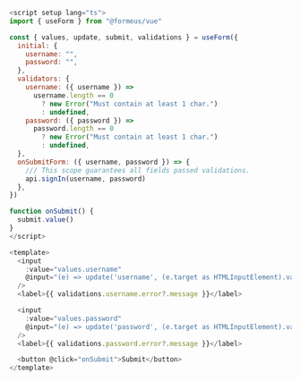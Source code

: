 ```js showLineNumbers
<script setup lang="ts">
import { useForm } from "@formeus/vue"

const { values, update, submit, validations } = useForm({
  initial: {
    username: "",
    password: "",
  },
  validators: {
    username: ({ username }) =>
      username.length == 0
        ? new Error("Must contain at least 1 char.")
        : undefined,
    password: ({ password }) =>
      password.length == 0
        ? new Error("Must contain at least 1 char.")
        : undefined,
  },
  onSubmitForm: ({ username, password }) => {
    /// This scope guarantees all fields passed validations.
    api.signIn(username, password)
  },
})

function onSubmit() {
  submit.value()
}
</script>

<template>
  <input
    :value="values.username"
    @input="(e) => update('username', (e.target as HTMLInputElement).value)"
  />
  <label>{{ validations.username.error?.message }}</label>

  <input
    :value="values.password"
    @input="(e) => update('password', (e.target as HTMLInputElement).value)"
  />
  <label>{{ validations.password.error?.message }}</label>

  <button @click="onSubmit">Submit</button>
</template>
```

